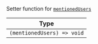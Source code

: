 Setter function for [`mentionedUsers`](../../../ui-components/contexts/message-input-context.mdx#mentionedusers)

| Type                       |
| -------------------------- |
| `(mentionedUsers) => void` |
